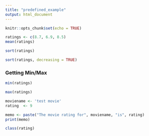 ---
title: "predefined_example"
output: html_document
---

```{r setup, include=FALSE}
knitr::opts_chunk$set(echo = TRUE)
```

```{r }
ratings <- c(8.7, 6.9, 8.5)
mean(ratings)
```
```{r }
sort(ratings)
```
```{r }
sort(ratings, decreasing = TRUE)
```
### Getting Min/Max

```{r }
min(ratings)
```

```{r }
max(ratings)
```

```{r }
moviename <- 'test movie'
rating  <- 9

memo <- paste("The movie rating for", moviename, "is", rating)
print(memo)
```
```{r }
class(rating)
```




























